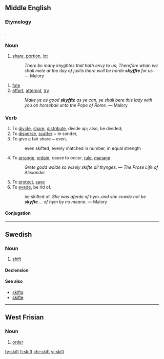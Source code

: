 ==Middle English==

===Etymology===
{{etyl|ang|enm}} {{term/t|ang|sciftan||To divide, distribute, allot, place, order, arrange}}.

===Noun===
{{enm-noun}}

# [[share]], [[portion]], [[lot]]
#: ''There be many knyghtes that hath envy to us; Therefore whan we shall mete at the day of justis there woll be harde '''skyffte''' for us.'' &mdash; Malory

# [[fate]]
# [[effort]], [[attempt]], [[try]]
#: ''Make ye as good '''skyffte''' as ye can, ye shall bere this lady with you on horsebak unto the Pope of Rome.'' &mdash; Malory

===Verb===
{{enm-verb|stem=skift}}

# To [[divide]], [[share]], [[distribute]], divide up; also, be divided;
# To [[disperse]], [[scatter]] ~ in sonder,
# To give a fair share ~ even,
#: even skifted, evenly matched in number, in equal strength
# To [[arrange]], [[ordain]], cause to occur, [[rule]], [[manage]]
#: ''Grete godd wolde so wisely skifte all thynges.'' &mdash; ''The Prose Life of Alexander''
# To [[protect]], [[save]]
# To [[evade]], be rid of.
#: be skifted of, ''She was aferde of hym..and she cowde not be '''skyfte''' … of hym by no meane.'' &mdash; Malory

====Conjugation====
{{enm-conj|stem=skift}}

----

==Swedish==

===Noun===
{{sv-noun|n}}

# [[shift]]

====Declension====
{{sv-noun-irreg-n}}

====See also====
* [[skifta]]
* [[skifte]]

----

==West Frisian==

===Noun===
{{head|fy|noun|g=n|plural|skiften}}

# [[order]] {{qualifier|taxonomy}}

[[fy:skift]]
[[fi:skift]]
[[chr:skift]]
[[vi:skift]]